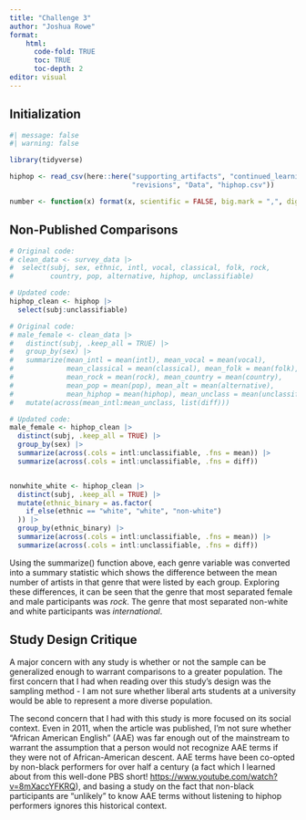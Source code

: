 ```yaml
---
title: "Challenge 3"
author: "Joshua Rowe"
format:
    html:
      code-fold: TRUE
      toc: TRUE
      toc-depth: 2
editor: visual
---
```


## Initialization

```r
#| message: false
#| warning: false

library(tidyverse)

hiphop <- read_csv(here::here("supporting_artifacts", "continued_learning",
                              "revisions", "Data", "hiphop.csv"))

number <- function(x) format(x, scientific = FALSE, big.mark = ",", digits = 3)

```

## Non-Published Comparisons

```r

# Original code:
# clean_data <- survey_data |> 
#  select(subj, sex, ethnic, intl, vocal, classical, folk, rock, 
#         country, pop, alternative, hiphop, unclassifiable)

# Updated code:
hiphop_clean <- hiphop |> 
  select(subj:unclassifiable)

# Original code:
# male_female <- clean_data |> 
#   distinct(subj, .keep_all = TRUE) |> 
#   group_by(sex) |> 
#   summarize(mean_intl = mean(intl), mean_vocal = mean(vocal), 
#             mean_classical = mean(classical), mean_folk = mean(folk),
#             mean_rock = mean(rock), mean_country = mean(country),
#             mean_pop = mean(pop), mean_alt = mean(alternative),
#             mean_hiphop = mean(hiphop), mean_unclass = mean(unclassifiable)) |> 
#   mutate(across(mean_intl:mean_unclass, list(diff)))

# Updated code:
male_female <- hiphop_clean |> 
  distinct(subj, .keep_all = TRUE) |> 
  group_by(sex) |> 
  summarize(across(.cols = intl:unclassifiable, .fns = mean)) |> 
  summarize(across(.cols = intl:unclassifiable, .fns = diff))


nonwhite_white <- hiphop_clean |> 
  distinct(subj, .keep_all = TRUE) |> 
  mutate(ethnic_binary = as.factor(
    if_else(ethnic == "white", "white", "non-white")
  )) |> 
  group_by(ethnic_binary) |> 
  summarize(across(.cols = intl:unclassifiable, .fns = mean)) |> 
  summarize(across(.cols = intl:unclassifiable, .fns = diff))


```

Using the summarize() function above, each genre variable was converted into a summary statistic which shows the difference between the mean number of artists in that genre that were listed by each group. Exploring these differences, it can be seen that the genre that most separated female and male participants was *rock*. The genre that most separated non-white and white participants was *international*.

## Study Design Critique

A major concern with any study is whether or not the sample can be generalized enough to warrant comparisons to a greater population. The first concern that I had when reading over this study's design was the sampling method - I am not sure whether liberal arts students at a university would be able to represent a more diverse population.

The second concern that I had with this study is more focused on its social context. Even in 2011, when the article was published, I'm not sure whether "African American English" (AAE) was far enough out of the mainstream to warrant the assumption that a person would not recognize AAE terms if they were not of African-American descent. AAE terms have been co-opted by non-black performers for over half a century (a fact which I learned about from this well-done PBS short! <https://www.youtube.com/watch?v=8mXaccYFKRQ>), and basing a study on the fact that non-black participants are "unlikely" to know AAE terms without listening to hiphop performers ignores this historical context.
